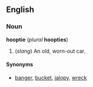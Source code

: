 ==English==
===Noun===
'''hooptie''' (''plural'' '''hoopties''')

#(''slang'') An old, worn-out car.

====Synonyms====
*[[banger]], [[bucket]], [[jalopy]], [[wreck]]